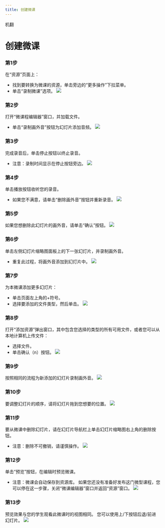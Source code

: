 ```yaml
--- 
title: 创建微课 
--- 
```



机翻
 # 创建微课 


 ### 第1步 
 在“资源”页面上： 
 - 找到要转换为微课的资源，单击旁边的“更多操作”下拉菜单。 
 - 单击“录制微课”选项。 
![](/img/ulearning/teacher/resource07.png)

 ### 第2步 
 打开“微课程编辑器”窗口，并加载文件。 
 - 单击“录制画外音”按钮为幻灯片添加音频。 
![](/img/ulearning/teacher/resource08.png)

 ### 第3步 
 完成录音后，单击停止按钮以终止录音。 
 - 注意：录制时间显示在停止按钮旁边。 
![](/img/ulearning/teacher/resource09.png)

 ### 第4步 
 单击播放按钮收听您的录音。 
 - 如果您不满意，请单击“删除画外音”按钮并重新录音。 
![](/img/ulearning/teacher/resource10.png)

 ### 第5步 
 如果您想删除此幻灯片的画外音，请单击“确认”按钮。 
![](/img/ulearning/teacher/resource11.png)

 ### 第6步 
 单击左侧幻灯片缩略图面板上的下一张幻灯片，并录制画外音。 
 - 重复此过程，将画外音添加到幻灯片中。 
![](/img/ulearning/teacher/resource12.png)

 ### 第7步 
 为本微课添加更多幻灯片： 
 - 单击页面左上角的+符号。 
 - 选择要添加的文件类型，然后单击。 
![](/img/ulearning/teacher/resource13.png)

 ### 第8步 
 打开“添加资源”弹出窗口，其中包含您选择的类型的所有可用文件，或者您可以从本地计算机上传文件： 
 - 选择文件。 
 - 单击确认（n）按钮。 
![](/img/ulearning/teacher/resource14.png)

 ### 第9步 
 按照相同的流程为新添加的幻灯片录制画外音。 
 ![](/img/ulearning/teacher/resource15.png)

 ### 第10步 
 要调整幻灯片的顺序，请将幻灯片拖到您想要的位置。 
![](/img/ulearning/teacher/resource16.png)

 ### 第11步 
 要从微课中删除幻灯片，请在幻灯片导航栏上单击幻灯片缩略图右上角的删除按钮。 
 - 注意：删除不可撤销，请谨慎操作。 
![](/img/ulearning/teacher/resource17.png)

 ### 第12步 
 单击“预览”按钮，在编辑时预览微课。 
 - 注意：微课会自动保存到资源库。 如果您还没有准备好发布这门微型课程，您可以停在这一步骤，关闭“微课编辑器”窗口并返回“资源”窗口。 
![](/img/ulearning/teacher/resource18.png)

 ### 第13步 
 预览效果与您的学生观看此微课时的视图相同。 您可以使用上/下按钮后退/前进幻灯片。 
![](/img/ulearning/teacher/resource19.png)
